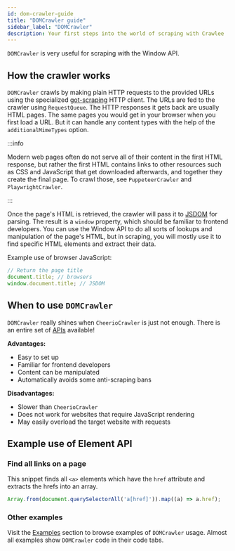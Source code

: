 ```yaml
---
id: dom-crawler-guide
title: "DOMCrawler guide"
sidebar_label: "DOMCrawler"
description: Your first steps into the world of scraping with Crawlee
---
```



&#8203;<ApiLink to="dom-crawler/class/DOMCrawler">`DOMCrawler`</ApiLink> is very useful for scraping with the Window API.

## How the crawler works

&#8203;<ApiLink to="dom-crawler/class/DOMCrawler">`DOMCrawler`</ApiLink> crawls by making plain HTTP requests to the provided URLs using the specialized [got-scraping](https://github.com/apify/got-scraping) HTTP client. The URLs are fed to the crawler using <ApiLink to="core/class/RequestQueue">`RequestQueue`</ApiLink>. The HTTP responses it gets back are usually HTML pages. The same pages you would get in your browser when you first load a URL. But it can handle any content types with the help of the <ApiLink to="dom-crawler/interface/DOMCrawlerOptions#additionalMimeTypes">`additionalMimeTypes`</ApiLink> option.

:::info

Modern web pages often do not serve all of their content in the first HTML response, but rather the first HTML contains links to other resources such as CSS and JavaScript that get downloaded afterwards, and together they create the final page. To crawl those, see <ApiLink to="puppeteer-crawler/class/PuppeteerCrawler">`PuppeteerCrawler`</ApiLink> and <ApiLink to="playwright-crawler/class/PlaywrightCrawler">`PlaywrightCrawler`</ApiLink>.

:::

Once the page's HTML is retrieved, the crawler will pass it to [JSDOM](https://www.npmjs.com/package/jsdom) for parsing. The result is a `window` property, which should be familiar to frontend developers. You can use the Window API to do all sorts of lookups and manipulation of the page's HTML, but in scraping, you will mostly use it to find specific HTML elements and extract their data.

Example use of browser JavaScript:

```ts
// Return the page title
document.title; // browsers
window.document.title; // JSDOM
```

## When to use `DOMCrawler`

`DOMCrawler` really shines when `CheerioCrawler` is just not enough. There is an entire set of [APIs](https://developer.mozilla.org/en-US/docs/Web/API/HTML_DOM_API) available!

**Advantages:**

-   Easy to set up
-   Familiar for frontend developers
-   Content can be manipulated
-   Automatically avoids some anti-scraping bans

**Disadvantages:**

-   Slower than `CheerioCrawler`
-   Does not work for websites that require JavaScript rendering
-   May easily overload the target website with requests

## Example use of Element API

### Find all links on a page

This snippet finds all `<a>` elements which have the `href` attribute and extracts the hrefs into an array.

```js
Array.from(document.querySelectorAll('a[href]')).map((a) => a.href);
```

### Other examples

Visit the [Examples](../examples) section to browse examples of `DOMCrawler` usage. Almost all examples show `DOMCrawler` code in their code tabs.
